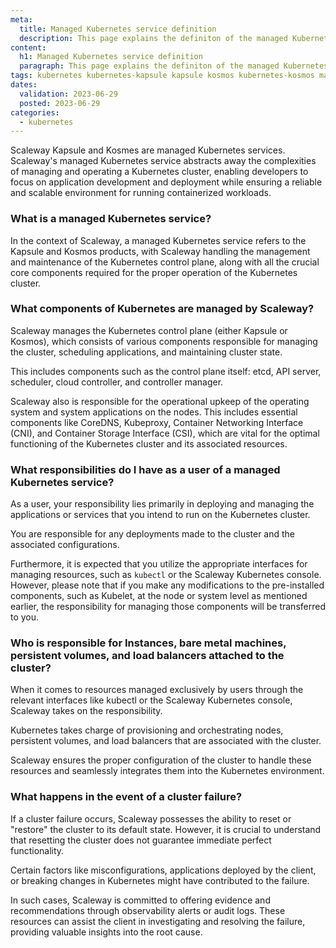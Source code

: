 ```yaml
---
meta:
  title: Managed Kubernetes service definition
  description: This page explains the definiton of the managed Kubernetes service at Scaleway
content:
  h1: Managed Kubernetes service definition
  paragraph: This page explains the definiton of the managed Kubernetes service at Scaleway
tags: kubernetes kubernetes-kapsule kapsule kosmos kubernetes-kosmos managed service definition
dates:
  validation: 2023-06-29
  posted: 2023-06-29
categories:
  - kubernetes
---
```


Scaleway Kapsule and Kosmes are managed Kubernetes services. Scaleway's managed Kubernetes service abstracts away the complexities of managing and operating a Kubernetes cluster, enabling developers to focus on application development and deployment while ensuring a reliable and scalable environment for running containerized workloads.

### What is a managed Kubernetes service?

In the context of Scaleway, a managed Kubernetes service refers to the Kapsule and Kosmos products, with Scaleway handling the management and maintenance of the Kubernetes control plane, along with all the crucial core components required for the proper operation of the Kubernetes cluster.

### What components of Kubernetes are managed by Scaleway?

Scaleway manages the Kubernetes control plane (either Kapsule or Kosmos), which consists of various components responsible for managing the cluster, scheduling applications, and maintaining cluster state.

This includes components such as the control plane itself: etcd, API server, scheduler, cloud controller, and controller manager.

Scaleway also is responsible for the operational upkeep of the operating system and system applications on the nodes. This includes essential components like CoreDNS, Kubeproxy, Container Networking Interface (CNI), and Container Storage Interface (CSI), which are vital for the optimal functioning of the Kubernetes cluster and its associated resources.

### What responsibilities do I have as a user of a managed Kubernetes service?

As a user, your responsibility lies primarily in deploying and managing the applications or services that you intend to run on the Kubernetes cluster.

You are responsible for any deployments made to the cluster and the associated configurations.

Furthermore, it is expected that you utilize the appropriate interfaces for managing resources, such as `kubectl` or the Scaleway Kubernetes console. However, please note that if you make any modifications to the pre-installed components, such as Kubelet, at the node or system level as mentioned earlier, the responsibility for managing those components will be transferred to you.

### Who is responsible for Instances, bare metal machines, persistent volumes, and load balancers attached to the cluster?

When it comes to resources managed exclusively by users through the relevant interfaces like kubectl or the Scaleway Kubernetes console, Scaleway takes on the responsibility.

Kubernetes takes charge of provisioning and orchestrating nodes, persistent volumes, and load balancers that are associated with the cluster.

Scaleway ensures the proper configuration of the cluster to handle these resources and seamlessly integrates them into the Kubernetes environment.

### What happens in the event of a cluster failure?

If a cluster failure occurs, Scaleway possesses the ability to reset or "restore" the cluster to its default state. However, it is crucial to understand that resetting the cluster does not guarantee immediate perfect functionality.

Certain factors like misconfigurations, applications deployed by the client, or breaking changes in Kubernetes might have contributed to the failure.

In such cases, Scaleway is committed to offering evidence and recommendations through observability alerts or audit logs. These resources can assist the client in investigating and resolving the failure, providing valuable insights into the root cause.




